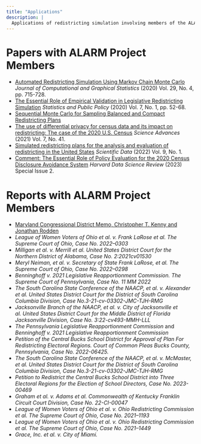 ```yaml
---
title: "Applications"
description: |
  Applications of redistricting simulation involving members of the ALARM Project.
---
```


# Papers with ALARM Project Members
- [Automated Redistricting Simulation Using Markov Chain Monte Carlo](https://doi.org/10.1080/10618600.2020.1739532) *Journal of Computational and Graphical Statistics* (2020) Vol. 29, No. 4, pp. 715-728.
- [The Essential Role of Empirical Validation in Legislative Redistricting Simulation](https://doi.org/10.1080/2330443X.2020.1791773) *Statistics and Public Policy* (2020) Vol. 7, No. 1, pp. 52-68.
- [Sequential Monte Carlo for Sampling Balanced and Compact Redistricting Plans](https://arxiv.org/pdf/2008.06131.pdf)
- [The use of differential privacy for census data and its impact on redistricting: The case of the 2020 U.S. Census](https://doi.org/10.1126/sciadv.abk3283) *Science Advances* (2021) Vol. 7, No. 41.
- [Simulated redistricting plans for the analysis and evaluation of redistricting in the United States](https://www.nature.com/articles/s41597-022-01808-2) *Scientific Data* (2022) Vol. 9, No. 1.
- [Comment: The Essential Role of Policy Evaluation for the 2020 Census Disclosure Avoidance System](https://hdsr.mitpress.mit.edu/pub/6ffzuq19/release/1) *Harvard Data Science Review* (2023) Special Issue 2.

# Reports with ALARM Project Members
- [Maryland Congressional District Memo, Christopher T. Kenny and Jonathan Rodden](https://redistricting.maryland.gov/Documents/Library/mcrc-drafts-2021-0913/2021-0913-memo-algorithms-produced-by-Professor-Rodden.pdf)
- *League of Women Voters of Ohio et al. v. Frank LaRose et al. The Supreme Court of Ohio, Case No. 2022–0303*
- *Milligan et al. v. Merrill et al. United States District Court for the Northern District of Alabama, Case No. 2:2021cv01530*
- *Meryl Neiman, et al. v. Secretary of State Frank LaRose, et al. The Supreme Court of Ohio, Case No. 2022–0298*
- *Benninghoff v. 2021 Legislative Reapportionment Commission. The Supreme Court of Pennsylvania, Case No. 11 MM 2022*
- *The South Carolina State Conference of the NAACP, et al. v. Alexander et al. United States District Court for the District of South Carolina Columbia Division, Case No.3-21-cv-03302-JMC-TJH-RMG*
- *Jacksonville Branch of the NAACP, et al. v. City of Jacksonville et al. United States District Court for the Middle District of Florida Jacksonville Division, Case No. 3:22-cv493-MMH-LLL*
- *The Pennsylvania Legislative Reapportionment Commission* and *Benninghoff v. 2021 Legislative Reapportionment Commission*
- *Petition of the Central Bucks School District for Approval of Plan For Redistricting Electoral Regions. Court of Common Pleas Bucks County, Pennsylvania, Case No. 2022-06425.*
- *The South Carolina State Conference of the NAACP, et al. v. McMaster, et al. United States District Court for the District of South Carolina Columbia Division, Case No.3-21-cv-03302-JMC-TJH-RMG*
- *Petition to Redistrict the Central Bucks School District into Three Electoral Regions for the Election of School Directors, Case No. 2023-00469*
- *Graham et al. v. Adams et al. Commonwealth of Kentucky Franklin Circuit Court Division, Case No. 22-CI-00047*
- *League of Women Voters of Ohio et al. v. Ohio Redistricting Commission et al. The Supreme Court of Ohio, Case No. 2021–1193*
- *League of Women Voters of Ohio et al. v. Ohio Redistricting Commission et al. The Supreme Court of Ohio, Case No. 2021–1449*
- *Grace, Inc. et al. v. City of Miami.*
